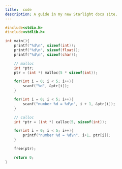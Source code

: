 ```yaml
---
title:  code 
description: A guide in my new Starlight docs site.
---
```


```c 
#include<stdio.h>
#include<stdlib.h>

int main(){
    printf("%d\n", sizeof(int));
    printf("%d\n", sizeof(float));
    printf("%d\n", sizeof(char));

    // malloc
    int *ptr;
    ptr = (int *) malloc(5 * sizeof(int));

    for(int i = 0; i < 5; i++){
        scanf("%d", &ptr[i]);
    }

    for(int i = 0; i < 5; i++){
        scanf("number %d = %d\n", i + 1, &ptr[i]);
    }

    // calloc
    int *ptr = (int *) calloc(5, sizeof(int));

    for(int i = 0; i < 5; i++){
        printf("number %d = %d\n", i+1, ptr[i]);
    }

    free(ptr);

    return 0;
}
```